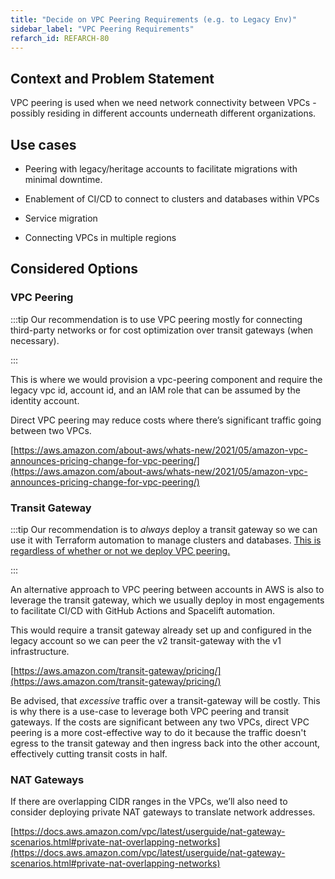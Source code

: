 ```yaml
---
title: "Decide on VPC Peering Requirements (e.g. to Legacy Env)"
sidebar_label: "VPC Peering Requirements"
refarch_id: REFARCH-80
---
```


## Context and Problem Statement

VPC peering is used when we need network connectivity between VPCs - possibly residing in different accounts underneath
different organizations.

## Use cases

- Peering with legacy/heritage accounts to facilitate migrations with minimal downtime.

- Enablement of CI/CD to connect to clusters and databases within VPCs

- Service migration

- Connecting VPCs in multiple regions

## Considered Options

### VPC Peering

:::tip Our recommendation is to use VPC peering mostly for connecting third-party networks or for cost optimization over
transit gateways (when necessary).

:::

This is where we would provision a vpc-peering component and require the legacy vpc id, account id, and an IAM role that
can be assumed by the identity account.

Direct VPC peering may reduce costs where there’s significant traffic going between two VPCs.

[https://aws.amazon.com/about-aws/whats-new/2021/05/amazon-vpc-announces-pricing-change-for-vpc-peering/](https://aws.amazon.com/about-aws/whats-new/2021/05/amazon-vpc-announces-pricing-change-for-vpc-peering/)

### Transit Gateway

:::tip Our recommendation is to _always_ deploy a transit gateway so we can use it with Terraform automation to manage
clusters and databases. <ins>This is regardless of whether or not we deploy VPC peering.</ins>

:::

An alternative approach to VPC peering between accounts in AWS is also to leverage the transit gateway, which we usually
deploy in most engagements to facilitate CI/CD with GitHub Actions and Spacelift automation.

This would require a transit gateway already set up and configured in the legacy account so we can peer the v2
transit-gateway with the v1 infrastructure.

[https://aws.amazon.com/transit-gateway/pricing/](https://aws.amazon.com/transit-gateway/pricing/)

Be advised, that _excessive_ traffic over a transit-gateway will be costly. This is why there is a use-case to leverage
both VPC peering and transit gateways. If the costs are significant between any two VPCs, direct VPC peering is a more
cost-effective way to do it because the traffic doesn't egress to the transit gateway and then ingress back into the
other account, effectively cutting transit costs in half.

### NAT Gateways

If there are overlapping CIDR ranges in the VPCs, we’ll also need to consider deploying private NAT gateways to
translate network addresses.

[https://docs.aws.amazon.com/vpc/latest/userguide/nat-gateway-scenarios.html#private-nat-overlapping-networks](https://docs.aws.amazon.com/vpc/latest/userguide/nat-gateway-scenarios.html#private-nat-overlapping-networks)
